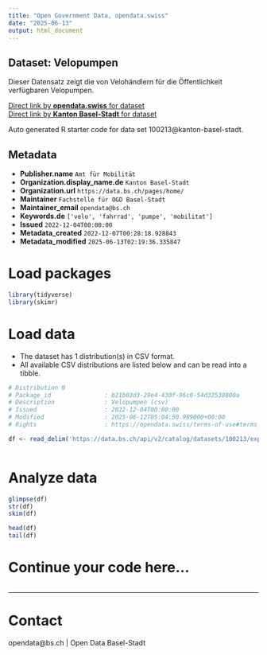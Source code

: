```yaml
---
title: "Open Government Data, opendata.swiss"
date: "2025-06-13"
output: html_document
---
```


## Dataset: Velopumpen

Dieser Datensatz zeigt die von Velohändlern für die Öffentlichkeit verfügbaren Velopumpen.

[Direct link by **opendata.swiss** for dataset](https://opendata.swiss/de/dataset/velopumpen1)<br>
[Direct link by **Kanton Basel-Stadt** for dataset](https://data.bs.ch/explore/dataset/100213/)

Auto generated R starter code for data set 100213@kanton-basel-stadt.

## Metadata

- **Publisher.name** `Amt für Mobilität`
- **Organization.display_name.de** `Kanton Basel-Stadt`
- **Organization.url** `https://data.bs.ch/pages/home/`
- **Maintainer** `Fachstelle für OGD Basel-Stadt`
- **Maintainer_email** `opendata@bs.ch`
- **Keywords.de** `['velo', 'fahrrad', 'pumpe', 'mobilitat']`
- **Issued** `2022-12-04T00:00:00`
- **Metadata_created** `2022-12-07T00:28:18.928843`
- **Metadata_modified** `2025-06-13T02:19:36.335847`


# Load packages

```r

library(tidyverse)
library(skimr)

```

# Load data

-   The dataset has 1 distribution(s) in CSV format.
-   All available CSV distributions are listed below and can be read into a tibble.

```r

# Distribution 0
# Package_id               : b21b03d3-29e4-430f-96c0-54d32538800a
# Description              : Velopumpen (csv)
# Issued                   : 2022-12-04T00:00:00
# Modified                 : 2025-06-12T05:04:50.989000+00:00
# Rights                   : https://opendata.swiss/terms-of-use#terms_by

df <- read_delim('https://data.bs.ch/api/v2/catalog/datasets/100213/exports/csv?use_labels=true')



```

# Analyze data

```r

glimpse(df)
str(df)
skim(df)

head(df)
tail(df)

```

# Continue your code here...

```r

```

------------------------------------------------------------------------

# Contact

opendata@bs.ch | Open Data Basel-Stadt
